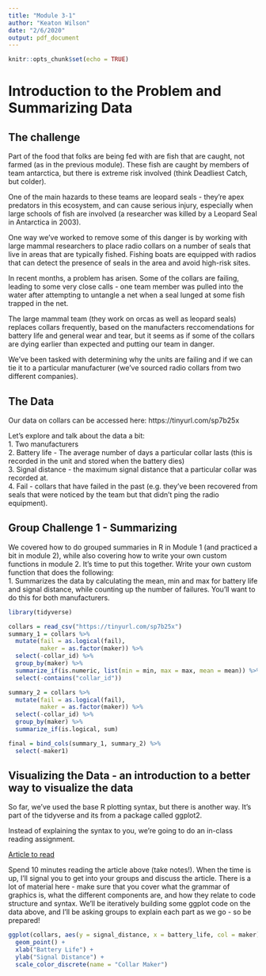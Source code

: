 ```yaml
---
title: "Module 3-1"
author: "Keaton Wilson"
date: "2/6/2020"
output: pdf_document
---
```


```r
knitr::opts_chunk$set(echo = TRUE)
```
# Introduction to the Problem and Summarizing Data  

## The challenge  
Part of the food that folks are being fed with are fish that are caught, not 
farmed (as in the previous module). These fish are caught by members of team 
antarctica, but there is extreme risk involved (think Deadliest Catch, but 
colder).  

One of the main hazards to these teams are leopard seals - they're apex 
predators in this ecosystem, and can cause serious injury, especially when large 
schools of fish are involved (a researcher was killed by a Leopard Seal in 
Antarctica in 2003).  

One way we've worked to remove some of this danger is by working with large 
mammal researchers to place radio collars on a number of seals that live in 
areas that are typically fished. Fishing boats are equipped with radios that can
detect the presence of seals in the area and avoid high-risk sites.  

In recent months, a problem has arisen. Some of the collars are failing, 
leading to some very close calls - one team member was pulled into the water 
after attempting to untangle a net when a seal lunged at some fish trapped in 
the net.  
 
The large mammal team (they work on orcas as well as leopard seals) replaces 
collars frequently, based on the manufacters reccomendations for battery life 
and general wear and tear, but it seems as if some of the collars are dying 
earlier than expected and putting our team in danger. 

We've been tasked with determining why the units are failing and if we can tie 
it to a particular manufacturer (we've sourced radio collars from two different
companies).  

## The Data  

Our data on collars can be accessed here: https://tinyurl.com/sp7b25x  

Let's explore and talk about the data a bit:  
1. Two manufacturers  
2. Battery life - The average number of days a particular collar lasts (this is
recorded in the unit and stored when the battery dies)  
3. Signal distance - the maximum signal distance that a particular collar was 
recorded at.  
4. Fail - collars that have failed in the past (e.g. they've been recovered 
from seals that were noticed by the team but that didn't ping the radio 
equipment).  

## Group Challenge 1 - Summarizing
We covered how to do grouped summaries in R in Module 1 (and practiced a bit
in module 2), while also covering how to write your own custom functions in 
module 2. It's time to put this together. Write your own custom function that 
does the following:  
1. Summarizes the data by calculating the mean, min and max for battery life 
and signal distance, while counting up the number of failures. You'll want to
do this for both manufacturers. 
```r
library(tidyverse)

collars = read_csv("https://tinyurl.com/sp7b25x")
summary_1 = collars %>%
  mutate(fail = as.logical(fail), 
         maker = as.factor(maker)) %>%
  select(-collar_id) %>%
  group_by(maker) %>%
  summarize_if(is.numeric, list(min = min, max = max, mean = mean)) %>%
  select(-contains("collar_id"))

summary_2 = collars %>%
  mutate(fail = as.logical(fail), 
         maker = as.factor(maker)) %>%
  select(-collar_id) %>%
  group_by(maker) %>%
  summarize_if(is.logical, sum)

final = bind_cols(summary_1, summary_2) %>%
  select(-maker1)

```

## Visualizing the Data - an introduction to a better way to visualize the data
So far, we've used the base R plotting syntax, but there is another way. It's 
part of the tidyverse and its from a package called ggplot2.  

Instead of explaining the syntax to you, we're going to do an in-class reading 
assignment.  

[Article to read](https://towardsdatascience.com/a-comprehensive-guide-to-the-grammar-of-graphics-for-effective-visualization-of-multi-dimensional-1f92b4ed4149)  

Spend 10 minutes reading the article above (take notes!). When the time is up, 
I'll signal you to get into your groups and discuss the article. There is a lot 
of material here - make sure that you cover what the grammar of graphics is, 
what the different components are, and how they relate to code structure and 
syntax. We'll be iteratively building some ggplot code on the data above, and 
I'll be asking groups to explain each part as we go - so be prepared!  

```r
ggplot(collars, aes(y = signal_distance, x = battery_life, col = maker)) +
  geom_point() +
  xlab("Battery Life") +
  ylab("Signal Distance") +
  scale_color_discrete(name = "Collar Maker")
```

